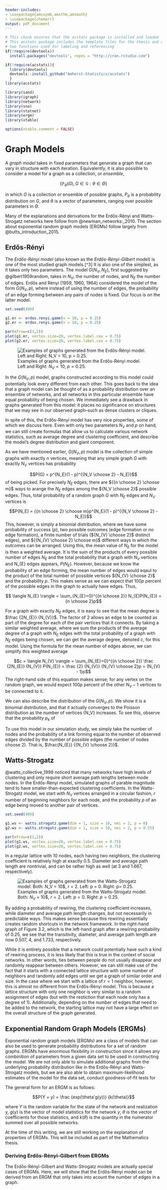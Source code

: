 ```yaml
---
header-includes:
- \usepackage{amssymb,amsthm,amsmath}
- \usepackage{chemarr}
output: pdf_document
---
```


<!--
You can delete the header-includes (lines 3-5 above) if you like and also the chunk below since it is loaded in the skeleton.Rmd file.  They are included so that chap2.Rmd will compile by itself when you hit Knit PDF.
-->

```r
# This chunk ensures that the acstats package is installed and loaded
# This acstats package includes the template files for the thesis and also
# two functions used for labeling and referencing
if(!require(devtools))
  install.packages("devtools", repos = "http://cran.rstudio.com")

if(!require(acstats)){
  library(devtools)
  devtools::install_github("Amherst-Statistics/acstats")
  }
library(acstats)
```

```r
library(sand)
library(igraph)
library(network)
library(sna)
library(statnet)
library(ergm)
library(xtable)

options(xtable.comment = FALSE)
```

# Graph Models

A *graph model* takes in fixed parameters that generate a graph that can vary in structure with each iteration. Equivalently, it is also possible to consider a model for a graph as a collection, or *ensemble*,   

$$\{\mathbb{P}_{\theta}(G), G \in \mathcal{G}: \theta \in \Theta\}$$

in which $G$ is a collection or ensemble of possible graphs, $P_\theta$ is a probability distribution on $G$, and $\theta$ is a vector of parameters, ranging over possible parameters in $\Theta$.

Many of the explanations and derivations for the Erdős-Rényi and Watts-Strogatz networks here follow from @newman_networks:_2010. The section about exponential random graph models (ERGMs) follow largely from @butts_introduction_2015.


## Erdős-Rényi 

The *Erdős-Rényi model* (also known as the *Erdős-Rényi-Gilbert model*) is one of the most studied graph models.[^3] It is also one of the simplest, as it takes only two parameters. The model $G(N_V, N_E)$, first suggested by @gilbert1959random, takes in $N_V$, the number of nodes, and $N_E$ the number of edges. Erdős and Rényi (1959, 1960, 1964) considered the model of the form $G(N_{V}, p)$, where instead of using the number of edges, the probability of an edge forming between any pairs of nodes is fixed. Our focus is on the latter model. 

[^2]: Many other names for this model exist, such as *Bernoulli model (random graph)* and the *Poisson random graph* due to characteristics of its degree distribution as explained above. In fact, Erdős and Rényi were not the first to study or discover this model. According to Newman (2010), the earliest known study of this model is by R. Solomonoff and A. Rapoport in 1951. 

```r
set.seed(499)

g1.er <- erdos.renyi.game(n = 10, p = 0.25)
g2.er <- erdos.renyi.game(n = 10, p = 0.25)
```

```r
par(mfrow=c(1,2))
plot(g1.er, vertex.size=20, vertex.label.cex = 0.75)
plot(g2.er, vertex.size=20, vertex.label.cex = 0.75)
```

![Examples of graphs generated from the Erdős-Rényi model. Left and Right: $N_V = 10$, $p = 0.25$.](figure/21erdosrenyiexample.png)

In the $G(N_V, p)$ model, graphs constructed according to this model could potentially look every different from each other. This goes back to the idea that a graph model can be thought of as a probability distribution over an ensemble of networks, and all networks in this particular ensemble have equal probability of being chosen. We immediately see a drawback in graphs generated from this model: it places no significance on structures that we may see in our observed graph--such as dense clusters or cliques. 

In spite of this, the Erdős-Rényi model has very nice properties, some of which we discuss here. 
Even with only two parameters $N_{V}$ and $p$ on hand, we can still create formulas that allow us to calculate various network statistics, such as average degree and clustering coefficient, and describe the model's degree distribution and giant component.

As we have mentioned earlier, $G(N_V, p)$ model is the collection of simple graphs with exactly $n$ vertices, meaning that any simple graph $G$ with exactly $N_V$ vertices has probability 

$$P(G) = p^{N_E}(1 - p)^{{N_V \choose 2} - N_E)}$$
of being picked. For precisely $N_E$ edges, there are ${{n \choose 2} \choose m}$ ways to arange the $N_{E}$ edges among the ${N_V \choose 2}$ possible edges. Thus, total probability of a random graph $G$ with $N_{E}$ edges and $N_{V}$ vertices is 

$$P(N_E) = {{n \choose 2} \choose m}p^{N_E}(1 - p)^{{N_V \choose 2} - N_E)}$$
This, however, is simply a binomial distribution, where we have some probability of success ($p$), two possible outcomes (edge formation or no edge formation), a finite number of trials (${N_{V} \choose 2}$ distinct edges), and ${{N_{V} \choose 2} \choose m}$ different ways in which the outcomes can be arranged. Using this, the mean value of $N_E$ for the model is then a weighted average. It is the sum of the products of every possible number of edges $N_E$ and the total probability that a graph with $N_{V}$ vertices and N_{E} edges appears, $P(N_{E})$. However, because we know the probability of an edge forming, the mean number of edges would eqaul to the product of the total number of possible vertices ${N_{V} \choose 2}$ and the probability $p$. This makes sense as we can expect that $100p$ percent of the possible edges in the graph to actually have edges. Thus, 

$$ \langle N_{E} \rangle = \sum_{N_{E}=0}^{{n \choose 2}} N_{E}P(N_{E}) = {n \choose 2}p$$

For a graph with exactly $N_{E}$ edges, it is easy to see that the mean degree is $\frac {2N_{E}} {N_{V}}$. The factor of $2$ allows an edge to be counted as part of the degree for each of the pair vertices that it connects. By taking a similar weighted average, where we sum the products of the average degree of a graph with $N_E$ edges with the total probability of a graph with $N_E$ edges being chosen, we can get the average degree, denoted $c$,  for this model. Using the formula for the mean number of edges above, we can simplify this weighted average

$$c = \langle N_{V} \rangle = \sum_{N_{E}=0}^{{n \choose 2}} \frac {2N_{E}} {N_{V}} P(N_{E}) = \frac {2} {N_{V}} {N_{V} \choose 2}p = (N_{V} - 1)p$$
The right-hand side of this equation makes sense; for any vertex on the random graph, we would expect $100p$ percent of the other $N_{V} - 1$ vertices to be connected to it. 

We can also describe the distribution of the $G(N_V, p)$. We show it is a binomial distribution, and that it actually converges to the Poisson distribution as the number of vertices {N_V} increases. To see this, observe that the probability $p_k$ of




To use this model in our simulation study, we simply take the number of nodes and the probability of a link forming equal to the number of observed edges divided by the number of possible edges (the number of nodes choose 2). That is, $\frac{N_{E}} {{N_{V} \choose 2}}$.


## Watts-Strogatz

@watts_collective_1998 noticed that many networks have high levels of clustering and only require short average path lengths between mode nodes. In the Erdős-Rényi model, simulated graphs of parable magnitude tend to have smaller-than-expected clustering coefficients. In the Watts-Strogatz model, we start with $N_V$ vertices arranged in a circular fashion, $r$ number of beginning neighbors for each node, and the probability $p$ of an edge being moved to another pair of vertices.  

```r
set.seed(499)

g1.ws <- watts.strogatz.game(dim = 1, size = 10, nei = 2, p = 0)
g2.ws <- watts.strogatz.game(dim = 1, size = 10, nei = 2, p = 0.25)
```

```r
par(mfrow=c(1,2))
plot(g1.ws, vertex.size=20, vertex.label.cex = 0.75)
plot(g2.ws, vertex.size=20, vertex.label.cex = 0.75)
```

In a regular lattice with 10 nodes, each having two neighbors, the clustering coefficient is relatively high at exactly $0.5$. Diameter and average path length are nontrivial, and can be rather high as well (at $3$ and $1.667$, respectively). 

![Examples of graphs generated from the Watts-Strogatz model. Both: $N_V$ = 10$, $r = 2$. Left: $p = 0$. Right: $p= 0.25$.](figure/22wattsstrogatzexample.png)

By adding a probability of rewiring, the clustering coefficient increases, while diameter and average path length changes, but not necessarily in predictable ways. This makes sense because this rewiring essentially creates random shortcuts in the network framework. In the right-hand graph of Figure 3.2, which is the left-hand graph after a rewiring probability of $0.25$, we see that the transitivity, diameter, and average path length are now $0.507$, $4$, and $1.733$, respectively. 
 
While it is entirely possible that a network could potentially have such a kind of rewiring process, it is less likely that this is true in the context of social networks. In other words, ties between people do not usually disappear and randomly reappear between others. However, we can still make use of the fact that it starts with a connected lattice structure with some number of neighbors and randomly add edges until we get a graph of similar order and size. In the case where we start with a lattice of $r = 1$ neighbor, however, this is almost no different from the Erdős-Rényi model. This is because a lattice structure with only one neighbor is very similar to a random assignment of edges (but with the restiction that each node only has a degree of $1$). Additionally, depending on the number of edges that need to be added to the network, the starting lattice may not have a large effect on the overall structure of the graph generated. 

## Exponential Random Graph Models (ERGMs)

Exponential random graph models (ERGMs) are a class of models that can also be used to generate probability distributions for a set of random graphs. ERGMs have enormous flexibility in construction since it allows any combinition of parameters from a given data set to be used in constructing the model. We are not only able to simulate additional graphs from the underlying probability distribution like in the Erdős-Rényi and Watts-Strogatz models, but we are also able to obtain maximum-likelihood estimates of the model for the data set, conduct goodness-of-fit tests for 

The general form for an ERGM is as follows: 

$$P(Y = y) = \frac {exp(\theta'g(y))} {k(\theta)}$$

where $Y$ is the random variable for the state of the network and realization y, $g(y)$ is the vector of model statistics for the network $y$, $\theta$ is the vector of coefficients for those statistics, and $k(\theta)$ is the quantity in the numerator summed over all possible networks. 


At the time of this writing, we are still working on the explanation of properties of ERGMs. This will be included as part of the Mathematics thesis. 


### Deriving Erdős-Rényi-Gilbert from ERGMs

The Erdős-Rényi-Gilbert and Watts-Strogatz models are actually special cases of ERGMs. Here, we will show that the Erdős-Rényi model can be derived from an ERGM that only takes into acount the number of edges in a graph. 


